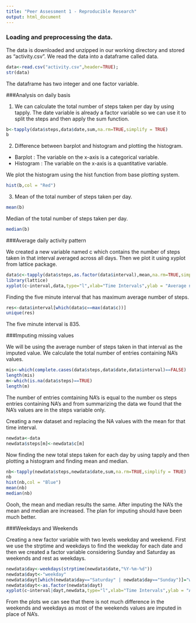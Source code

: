 ```yaml
---
title: "Peer Assessment 1 - Reproducible Research"
output: html_document
---
```


### Loading and preprocessing the data.

The data is downloaded and unzipped in our working directory and stored as "activity.csv". We read the data into a dataframe called data.
```r
data<-read.csv("activity.csv",header=TRUE);
str(data)
```
The dataframe has two integer and one factor variable.

###Analysis on daily basis

1. We can calculate the total number of steps taken per day by using tapply. The date variable is already a factor variable so we can use it to split the steps and then apply the sum function.
```r
b<-tapply(data$steps,data$date,sum,na.rm=TRUE,simplify = TRUE)
b
```

2. Difference between barplot and histogram and plotting the histogram.

- Barplot : The variable on the x-axis is a categorical variable.  
- Histogram : The variable on the x-axis is a quantitative variable.


We plot the histogram using the hist function from base plotting system.
```r
hist(b,col = "Red")
```

3. Mean of the total number of steps taken per day.
```r
mean(b)
```

Median of the total number of steps taken per day.
```r
median(b)
```

###Average daily activity pattern

We created a new variable named c which contains the number of steps taken in that interval averaged across all days. Then we plot it using xyplot from lattice package.
```r
data$c<-tapply(data$steps,as.factor(data$interval),mean,na.rm=TRUE,simplify = TRUE)
library(lattice)
xyplot(c~interval,data,type="l",xlab="Time Intervals",ylab = "Average no. of steps")
```

Finding the five minute interval that has maximum average number of steps.
```r
res<-data$interval[which(data$c==max(data$c))]
unique(res)
```
The five minute interval is 835.


###Imputing missing values

We will be using the average number of steps taken in that interval as the imputed value. We calculate the total number of entries containing NA's values.
```r
mis<-which(complete.cases(data$steps,data$date,data$interval)==FALSE)
length(mis)
m<-which(is.na(data$steps)==TRUE)
length(m)
```
The number of entries comtaining NA's is equal to the number os steps entries containing NA's and from summarizing the data we found that the NA's values are in the steps variable only.

Creating a new dataset and replacing the NA values with the mean for that time interval.
```r
newdata<-data
newdata$steps[m]<-newdata$c[m]
```

Now finding the new total steps taken for each day by using tapply and then plotting a histogram and finding mean and median.
```r
nb<-tapply(newdata$steps,newdata$date,sum,na.rm=TRUE,simplify = TRUE)
nb
hist(nb,col = "Blue")
mean(nb)
median(nb)
```
Oooh, the mean and median results the same. After imputing the NA's the mean and median are increased. The plan for imputing should have been much better.

###Weekdays and Weekends

Creating a new factor variable with two levels weekday and weekend. First we use the strptime and weekdays to find the weekday for each date and then we created a factor variable considering Sunday and Saturday as weekends and rest as weekdays.
```r
newdata$day<-weekdays(strptime(newdata$date,"%Y-%m-%d"))
newdata$dayt<-"weekday"
newdata$dayt[which(newdata$day=="Saturday" | newdata$day=="Sunday")]="weekend"
newdata$dayt<-as.factor(newdata$dayt)
xyplot(c~interval|dayt,newdata,type="l",xlab="Time Intervals",ylab = "Average no. of steps")
```

From the plots we can see that there is not much difference in the weekends and weekdays as most of the weekends values are imputed in place of NA's.